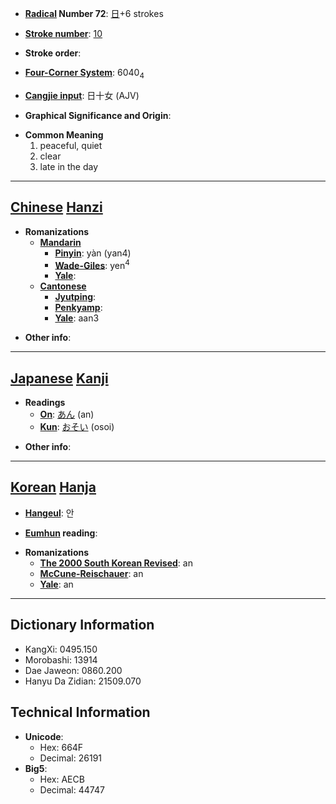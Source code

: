 * '''[[Wiktionary:Chinese radical index| Radical]] Number 72''': [[Wiktionary:Chinese radical index 日|日]]+6 strokes

* '''[[Wiktionary:Chinese total strokes index|Stroke number]]''': [[Wiktionary:Chinese total strokes index 10|10]]

* '''Stroke order''': 

* '''[[Wiktionary:Chinese four corner index|Four-Corner System]]''': 6040<sub>4</sub>

* '''[[Wiktionary:Chinese Cangjie index|Cangjie input]]''': 日十女 (AJV)

* '''Graphical Significance and Origin''': 

* '''Common Meaning'''
*#peaceful, quiet
*# clear
*# late in the day


----

== [[Chinese]] [[Hanzi]] ==

* '''Romanizations'''
** '''[[Mandarin]]'''
*** '''[[Pinyin]]''': yàn (yan4)
*** '''[[Wade-Giles]]''': yen<sup>4</sup>
*** '''[[Yale]]''': 
** '''[[Cantonese]]'''
*** '''[[Jyutping]]''':
*** '''[[Penkyamp]]''': 
*** '''[[Yale]]''': aan3

* '''Other info''': 

----

== [[Japanese]] [[Kanji]] ==

* '''Readings'''
** '''[[On]]''': [[あん]] (an)
** '''[[Kun]]''': [[おそい]] (osoi)

* '''Other info''':  

----

== [[Korean]] [[Hanja]] ==

* '''[[Hangeul]]''': 안

* '''[[Eumhun]] reading''': 

* '''Romanizations'''
** '''[[The 2000 South Korean Revised Romanization|The 2000 South Korean Revised]]''': an
** '''[[McCune-Reischauer]]''': an
** '''[[Yale]]''': an

----

== Dictionary Information ==

* KangXi: 0495.150
* Morobashi: 13914
* Dae Jaweon: 0860.200
* Hanyu Da Zidian: 21509.070

== Technical Information ==

* '''Unicode''':
** Hex: 664F
** Decimal: 26191
* '''Big5''':
** Hex: AECB
** Decimal: 44747